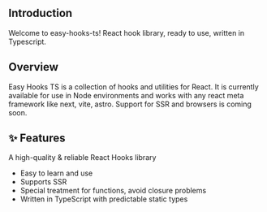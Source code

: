 ## Introduction

Welcome to easy-hooks-ts! React hook library, ready to use, written in Typescript.

## Overview

Easy Hooks TS is a collection of hooks and utilities for React. It is currently available for use in Node environments and works with any react meta framework like next, vite, astro. Support for SSR and browsers is coming soon.

## ✨ Features

A high-quality & reliable React Hooks library

- Easy to learn and use
- Supports SSR
- Special treatment for functions, avoid closure problems
- Written in TypeScript with predictable static types
